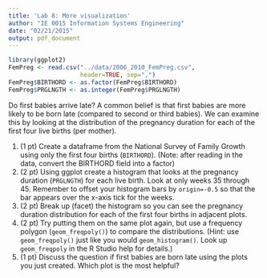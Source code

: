 ```yaml
---
title: 'Lab 8: More visualization'
author: "IE 0015 Information Systems Engineering"
date: "02/21/2015"
output: pdf_document
---
```

```r
library(ggplot2)
FemPreg <- read.csv("../data/2006_2010_FemPreg.csv",
                    header=TRUE, sep=",")
FemPreg$BIRTHORD <- as.factor(FemPreg$BIRTHORD)
FemPreg$PRGLNGTH <- as.integer(FemPreg$PRGLNGTH)
```


Do first babies arrive late?  A common belief is that first babies are more likely to be born late (compared to second or third babies).  We can examine this by looking at the distribution of the pregnancy duration for each of the first four live births (per mother).

1.  (1 pt) Create a dataframe from the National Survey of Family Growth using only the first four births (`BIRTHORD`). (Note: after reading in the data, convert the BIRTHORD field into a factor)
2.  (2 pt) Using ggplot create a histogram that looks at the pregnancy duration (`PRGLNGTH`) for each live birth.  Look at only weeks 35 through 45.  Remember to offset your histogram bars by `origin=-0.5` so that the bar appears over the x-axis tick for the weeks.
3.  (2 pt) Break up (facet) the histogram so you can see the pregnancy duration distribution for each of the first four births in adjacent plots.
4.  (2 pt) Try putting them on the same plot again, but use a frequency polygon (`geom_freqpoly()`) to compare the distributions. (Hint: use `geom_freqpoly()` just like you would `geom_histogram()`. Look up `geom_freqpoly` in the R Studio help for details.)
5.  (1 pt) Discuss the question if first babies are born late using the plots you just created.  Which plot is the most helpful?



